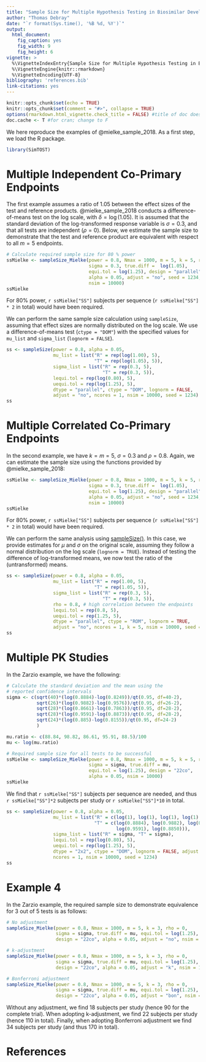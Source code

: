 ```yaml
---
title: "Sample Size for Multiple Hypothesis Testing in Biosimilar Development"
author: "Thomas Debray"
date: "`r format(Sys.time(), '%B %d, %Y')`"
output: 
  html_document:
    fig_caption: yes
    fig_width: 9
    fig_height: 6
vignette: >
  %\VignetteIndexEntry{Sample Size for Multiple Hypothesis Testing in Biosimilar Development}
  %\VignetteEngine{knitr::rmarkdown}
  %\VignetteEncoding{UTF-8}
bibliography: 'references.bib'
link-citations: yes
---
```


```r
knitr::opts_chunk$set(echo = TRUE)
knitr::opts_chunk$set(comment = "#>", collapse = TRUE)
options(rmarkdown.html_vignette.check_title = FALSE) #title of doc does not match vignette title
doc.cache <- T #for cran; change to F
```

We here reproduce the examples of @mielke_sample_2018. As a first step, we load the R package.

```r
library(SimTOST)
```



# Multiple Independent Co-Primary Endpoints
The first example assumes a ratio of 1.05 between the effect sizes of the test and reference products. @mielke_sample_2018 conducts a difference-of-means test on the log scale, with $\delta = \log(1.05)$. It is assumed that the standard deviation of the log-transformed response variable is $\sigma = 0.3$, and that all tests are independent ($\rho = 0$). Below, we estimate the sample size to demonstrate that the test and reference product are equivalent with respect to all $m=5$ endpoints.

```r
# Calculate required sample size for 80 % power 
ssMielke <- sampleSize_Mielke(power = 0.8, Nmax = 1000, m = 5, k = 5, rho = 0, 
                              sigma = 0.3, true.diff =  log(1.05), 
                              equi.tol = log(1.25), design = "parallel", 
                              alpha = 0.05, adjust = "no", seed = 1234, 
                              nsim = 10000)
ssMielke
```
For 80\% power, `r ssMielke["SS"]` subjects per sequence (`r ssMielke["SS"] * 2` in total) would have been required. 

We can perform the same sample size calculation using `sampleSize`, assuming that effect sizes are normally distributed on the log scale. We use a difference-of-means test  (`ctype = "DOM"`) with the specified values for `mu_list` and `sigma_list` (`lognorm = FALSE`).

```r
ss <- sampleSize(power = 0.8, alpha = 0.05,
                 mu_list = list("R" = rep(log(1.00), 5),
                                "T" = rep(log(1.05), 5)),
                 sigma_list = list("R" = rep(0.3, 5),
                                   "T" = rep(0.3, 5)),
                 lequi.tol = rep(log(0.80), 5),
                 uequi.tol = rep(log(1.25), 5),
                 dtype = "parallel", ctype = "DOM", lognorm = FALSE, 
                 adjust = "no", ncores = 1, nsim = 10000, seed = 1234)
ss
```     

# Multiple Correlated Co-Primary Endpoints
In the second example, we have $k=m=5$, $\sigma = 0.3$ and $\rho = 0.8$. Again, we can estimate the sample size using the functions provided by @mielke_sample_2018: 

```r
ssMielke <- sampleSize_Mielke(power = 0.8, Nmax = 1000, m = 5, k = 5, rho = 0.8, 
                              sigma = 0.3, true.diff =  log(1.05), 
                              equi.tol = log(1.25), design = "parallel", 
                              alpha = 0.05, adjust = "no", seed = 1234, 
                              nsim = 10000)
ssMielke
```
For 80\% power, `r ssMielke["SS"]` subjects per sequence (`r ssMielke["SS"] * 2` in total) would have been required. 

We can perform the same analysis using [sampleSize()](../man/sampleSize.html). In this case, we provide estimates for $\mu$ and $\sigma$ on the original scale, assuming they follow a normal distribution on the log scale (`lognorm = TRUE`). Instead of testing the difference of log-transformed means, we now test the ratio of the (untransformed) means.

```r
ss <- sampleSize(power = 0.8, alpha = 0.05,
                 mu_list = list("R" = rep(1.00, 5),
                                "T" = rep(1.05, 5)),
                 sigma_list = list("R" = rep(0.3, 5),
                                   "T" = rep(0.3, 5)),
                 rho = 0.8, # high correlation between the endpoints
                 lequi.tol = rep(0.8, 5),
                 uequi.tol = rep(1.25, 5),
                 dtype = "parallel", ctype = "ROM", lognorm = TRUE, 
                 adjust = "no", ncores = 1, k = 5, nsim = 10000, seed = 1234)
ss
```

# Multiple PK Studies
In the Zarzio example, we have the following:

```r
# Calculate the standard deviation and the mean using the 
# reported confidence intervals
sigma <- c(sqrt(40)*(log(0.8884)-log(0.8249))/qt(0.95, df=40-2), 
           sqrt(26)*(log(0.9882)-log(0.9576))/qt(0.95, df=26-2), 
           sqrt(28)*(log(0.8661)-log(0.7863))/qt(0.95, df=28-2), 
           sqrt(28)*(log(0.9591)-log(0.8873))/qt(0.95, df=28-2), 
           sqrt(24)*(log(0.885)-log(0.8155))/qt(0.95, df=24-2)
           )

mu.ratio <- c(88.84, 98.82, 86.61, 95.91, 88.5)/100 
mu <- log(mu.ratio)

# Required sample size for all tests to be successful 
ssMielke <- sampleSize_Mielke(power = 0.8, Nmax = 1000, m = 5, k = 5, rho = 0, 
                              sigma = sigma, true.diff = mu, 
                              equi.tol = log(1.25), design = "22co", 
                              alpha = 0.05, nsim = 10000)
ssMielke 
```
We find that `r ssMielke["SS"]` subjects per sequence are needed, and thus `r ssMielke["SS"]*2` subjects per study or `r ssMielke["SS"]*10` in total.

```r
ss <- sampleSize(power = 0.8, alpha = 0.05,
                 mu_list = list("R" = c(log(1), log(1), log(1), log(1), log(1)),
                                "T" = c(log(0.8884), log(0.9882), log(0.8661), 
                                        log(0.9591), log(0.8850))),
                 sigma_list = list("R" = sigma, "T" = sigma),
                 lequi.tol = rep(log(0.80), 5),
                 uequi.tol = rep(log(1.25), 5),
                 dtype = "2x2", ctype = "DOM", lognorm = FALSE, adjust = "no",
                 ncores = 1, nsim = 10000, seed = 1234)
ss
```

# Example 4

In the Zarzio example, the required sample size to demonstrate equivalence for 3 out of 5 tests is as follows:

```r
# No adjustment
sampleSize_Mielke(power = 0.8, Nmax = 1000, m = 5, k = 3, rho = 0, 
                  sigma = sigma, true.diff = mu, equi.tol = log(1.25), 
                  design = "22co", alpha = 0.05, adjust = "no", nsim = 10000)

# k-adjustment 
sampleSize_Mielke(power = 0.8, Nmax = 1000, m = 5, k = 3, rho = 0, 
                  sigma = sigma, true.diff = mu, equi.tol = log(1.25), 
                  design = "22co", alpha = 0.05, adjust = "k", nsim = 10000)

# Bonferroni adjustment 
sampleSize_Mielke(power = 0.8, Nmax = 1000, m = 5, k = 3, rho = 0, 
                  sigma = sigma, true.diff = mu, equi.tol = log(1.25), 
                  design = "22co", alpha = 0.05, adjust = "bon", nsim = 10000)
```
Without any adjustment, we find 18 subjects per study (hence 90 for the complete trial). When adopting k-adjustment, we find 22 subjects per study (hence 110 in total). Finally, when adopting Bonferroni adjustment we find 34 subjects per study (and thus 170 in total).


# References
